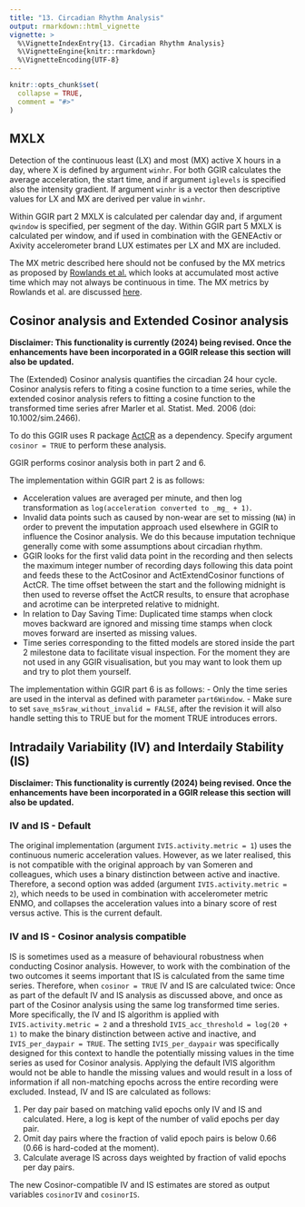 ```yaml
---
title: "13. Circadian Rhythm Analysis"
output: rmarkdown::html_vignette
vignette: >
  %\VignetteIndexEntry{13. Circadian Rhythm Analysis}
  %\VignetteEngine{knitr::rmarkdown}
  %\VignetteEncoding{UTF-8}
---
```


```r
knitr::opts_chunk$set(
  collapse = TRUE,
  comment = "#>"
)
```

## MXLX

Detection of the continuous least (LX) and most (MX) active X hours in a day, where X is defined by argument `winhr`. For both GGIR calculates the average acceleration, the start time, and if argument `iglevels` is specified also the intensity gradient. If argument `winhr` is a vector then descriptive values for LX and MX are derived per value in `winhr`.

Within GGIR part 2 MXLX is calculated per calendar day and, if argument `qwindow` is specified, per segment of the day. Within GGIR part 5 MXLX is calculated per window, and if used in combination with the GENEActiv or Axivity accelerometer brand LUX estimates per LX and MX are included.

The MX metric described here should not be confused by the MX metrics as proposed by [Rowlands et al.](https://doi.org/10.1186/s40798-019-0225-9) which looks at accumulated most active time which may not always be continuous in time. The MX metrics by Rowlands et al. are discussed [here](https://wadpac.github.io/GGIR/articles/chapter7_DescribingDataWithoutKnowingSleep.html#sets-of-quantiles-mx-metrics-by-rowlands-et-al-).

## Cosinor analysis and Extended Cosinor analysis

**Disclaimer: This functionality is currently (2024) being revised. Once the enhancements have been incorporated in a GGIR release this section will also be updated.**

The (Extended) Cosinor analysis quantifies the circadian 24 hour cycle. Cosinor analysis refers to fiting a cosine function to a time series, while the extended cosinor analysis refers to fitting a cosine function to the transformed time series afrer Marler et al. Statist. Med. 2006 (doi: 10.1002/sim.2466).

To do this GGIR uses R package
[ActCR](https://CRAN.R-project.org/package=ActCR) as a dependency. Specify argument `cosinor = TRUE` to perform these analysis.

GGIR performs cosinor analysis both in part 2 and 6.

The implementation within GGIR part 2 is as follows:

- Acceleration values are averaged per minute, and then log transformation as `log(acceleration converted to _mg_ + 1)`.
- Invalid data points such as caused by non-wear are set to missing (`NA`) in order to prevent the imputation approach used elsewhere in GGIR to influence the Cosinor analysis. We do this because imputation technique generally come with some assumptions about circadian rhythm.
- GGIR looks for the first valid data point in the recording and then selects the maximum integer number of recording days following this data point and feeds these to the ActCosinor and ActExtendCosinor functions of ActCR. The time offset between the start and the following midnight is then used to reverse offset the ActCR results, to ensure that acrophase and acrotime can be interpreted relative to midnight.
- In relation to Day Saving Time: Duplicated time stamps when clock moves backward are ignored and missing time stamps when clock moves forward are inserted as missing values.
- Time series corresponding to the fitted models are stored inside the part 2 milestone data to facilitate visual inspection. For the moment they are not used in any GGIR visualisation, but you may want to look them up and try to plot them yourself.
    
The implementation within GGIR part 6 is as follows:
- Only the time series are used in the interval as defined with parameter `part6Window`.
- Make sure to set `save_ms5raw_without_invalid = FALSE`, after the revision it will also handle setting this to TRUE but for the moment TRUE introduces errors.
    

## Intradaily Variability (IV) and Interdaily Stability (IS)

**Disclaimer: This functionality is currently (2024) being revised. Once the enhancements have been incorporated in a GGIR release this section will also be updated.**

### IV and IS - Default

The original implementation (argument `IVIS.activity.metric = 1`) uses the continuous numeric acceleration values. However, as we later realised, this is not compatible with the original approach by van Someren and colleagues, which uses a binary distinction between active and inactive. Therefore, a second option was added (argument `IVIS.activity.metric = 2`), which needs to be used in combination with accelerometer metric ENMO, and collapses the acceleration values into a binary score of rest versus active. This is the current default.

### IV and IS - Cosinor analysis compatible

IS is sometimes used as a measure of behavioural robustness when conducting Cosinor analysis. However, to work with the combination of the two outcomes it seems important that IS is calculated from the same time series. Therefore, when `cosinor = TRUE` IV and IS are calculated twice: Once as part of the default IV and IS analysis as discussed
above, and once as part of the Cosinor analysis using the same log transformed time series. More specifically, the IV and IS algorithm is applied with `IVIS.activity.metric = 2` and a threshold `IVIS_acc_threshold = log(20 + 1)` to make the binary distinction between active and inactive, and `IVIS_per_daypair = TRUE`. The setting `IVIS_per_daypair` was specifically designed for this context to handle the potentially missing values in the time series as used for Cosinor
analysis. Applying the default IVIS algorithm would not be able to handle the missing values and would result in a loss of information if all non-matching epochs across the entire recording were excluded. Instead, IV and IS are calculated as follows:

1. Per day pair based on matching valid epochs only IV and IS and calculated. Here, a log is kept of the number of valid epochs per day pair.
2. Omit day pairs where the fraction of valid epoch pairs is below 0.66 (0.66 is hard-coded at the moment).
3. Calculate average IS across days weighted by fraction of valid epochs per day pairs.

The new Cosinor-compatible IV and IS estimates are stored as output variables `cosinorIV` and `cosinorIS`.
